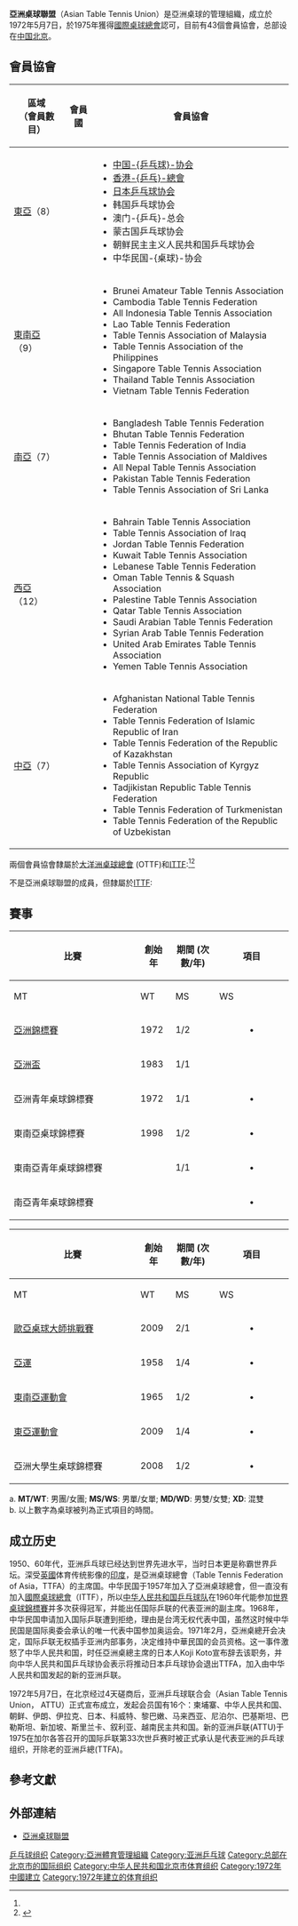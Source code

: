 {{noteTA
|T=zh-cn:亚洲乒乓球联合会; zh-tw:亞洲桌球聯盟; zh-hk:亞洲乒乓球聯盟;
|1=zh-cn:乒乓球; zh-tw:桌球; zh-hk:乒乓球;
|2=zh-cn:联合会; zh-tw:聯盟; 
|3=zh-hans:国际乒乓球联合会; zh-tw:國際桌球總會; zh-hk:國際乒乓球聯合會;
}}
'''亞洲桌球聯盟'''（Asian Table Tennis Union）是亞洲桌球的管理組織，成立於1972年5月7日，於1975年獲得[[國際桌球總會|國際桌球總會]]認可，目前有43個會員協會，总部设在[[中华人民共和国|中国]][[北京|北京]]。

==會員協會==
{| class="wikitable"
|-
!區域 <br>（會員數目）
!會員國
!會員協會
|-
![[東亞|東亞]]（8）
|
{{CHN}} <br>
{{HKG}} <br>
{{JPN}} <br>
{{KOR}} <br>
{{MAC}} <br>
{{MGL}} <br>
{{PRK}} <br>
{{TPE}}
|
*[[中国乒乓球协会|中国-{乒乓球}-协会]]
*[[香港乒乓總會|香港-{乒乓}-總會]]
*[[日本乒乓球协会|日本乒乓球协会]]
*韩国乒乓球协会
*澳门-{乒乓}-总会
*蒙古国乒乓球协会
*朝鲜民主主义人民共和国乒乓球协会
*中华民国-{桌球}-协会
|-
![[東南亞|東南亞]]（9）
|
{{BRU}} <br>
{{CAM}} <br>
{{INA}} <br>
{{LAO}} <br>
{{MAS}} <br>
{{PHI}} <br>
{{SIN}} <br>
{{THA}} <br>
{{VIE}}
|
*Brunei Amateur Table Tennis Association
*Cambodia Table Tennis Federation
*All Indonesia Table Tennis Association
*Lao Table Tennis Federation
*Table Tennis Association of Malaysia
*Table Tennis Association of the Philippines
*Singapore Table Tennis Association
*Thailand Table Tennis Association
*Vietnam Table Tennis Federation
|-
![[南亞|南亞]]（7）
|
{{BAN}} <br>
{{BHU}} <br>
{{IND}} <br>
{{MDV}} <br>
{{NEP}} <br>
{{PAK}} <br>
{{SRI}}
|
*Bangladesh Table Tennis Federation
*Bhutan Table Tennis Federation
*Table Tennis Federation of India
*Table Tennis Association of Maldives
*All Nepal Table Tennis Association
*Pakistan Table Tennis Federation
*Table Tennis Association of Sri Lanka
|-
![[西亞|西亞]]（12）
|
{{BHR}} <br>
{{IRQ}} <br>
{{JOR}} <br>
{{KUW}} <br>
{{LIB}} <br>
{{OMA}} <br>
{{PSE}} <br>
{{QAT}} <br>
{{KSA}} <br>
{{SYR}} <br>
{{UAE}} <br>
{{YEM}}
|
*Bahrain Table Tennis Association
*Table Tennis Association of Iraq
*Jordan Table Tennis Federation
*Kuwait Table Tennis Association
*Lebanese Table Tennis Federation
*Oman Table Tennis & Squash Association
*Palestine Table Tennis Association
*Qatar Table Tennis Association
*Saudi Arabian Table Tennis Federation
*Syrian Arab Table Tennis Federation
*United Arab Emirates Table Tennis Association
*Yemen Table Tennis Association
|-
![[中亞|中亞]]（7）
|
{{AFG}} <br>
{{IRI}} <br>
{{KAZ}} <br>
{{KGZ}} <br>
{{TJK}} <br>
{{TKM}} <br>
{{UZB}}
|
*Afghanistan National Table Tennis Federation
*Table Tennis Federation of Islamic Republic of Iran
*Table Tennis Federation of the Republic of Kazakhstan
*Table Tennis Association of Kyrgyz Republic
*Tadjikistan Republic Table Tennis Federation
*Table Tennis Federation of Turkmenistan
*Table Tennis Federation of the Republic of Uzbekistan
|}
兩個會員協會隸屬於[[大洋洲桌球總會|大洋洲桌球總會]] (OTTF)和[[國際桌球總會|ITTF]]:<ref name="ATTU handbook"/><ref name="ITTF directory">{{cite web |url=http://www.ittf.com/_front_page/ittf2.asp?category=directory_e |title=ITTF directory |publisher=ITTF |accessdate=2010-07-21 |deadurl=yes |archiveurl=https://web.archive.org/web/20160904230922/http://www.ittf.com/_front_page/ittf2.asp?category=directory_e |archivedate=2016-09-04 }}</ref><br>
{{AUS}}
{{NZL}}

不是亞洲桌球聯盟的成員，但隸屬於[[國際桌球總會|ITTF]]:<br>
{{MYA}}
{{TLS}}

==賽事==
{| class="wikitable"
|-
!rowspan=2 width=300|比賽
!rowspan=2 width=50|創始年
!rowspan=2 width=80|期間
(次數/年)
!colspan=7 width=160|項目{{Ref label|eventnote|a|}}
|-
!MT
!WT
!MS
!WS
!MD
!WD
!XD
|-align="center"
|align="left"|[[亞洲桌球錦標賽|亞洲錦標賽]]
|1972
|1/2
|align="center"| '''•'''
|align="center"| '''•'''
|align="center"| '''•'''
|align="center"| '''•'''
|align="center"| '''•'''
|align="center"| '''•'''
|align="center"| '''•'''
|-align="center"
|align="left"|[[亞洲盃桌球錦標賽|亞洲盃]]
|1983
|1/1
|
|
|align="center"| '''•'''
|align="center"| '''•'''
|
|
|
|-align="center"
|align="left"|亞洲青年桌球錦標賽
|1972
|1/1
|align="center"| '''•'''
|align="center"| '''•'''
|align="center"| '''•'''
|align="center"| '''•'''
|align="center"| '''•'''
|align="center"| '''•'''
|align="center"| '''•'''
|-align="center"
|align="left"|東南亞桌球錦標賽
|1998
|1/2
|align="center"| '''•'''
|align="center"| '''•'''
|align="center"| '''•'''
|align="center"| '''•'''
|align="center"| '''•'''
|align="center"| '''•'''
|align="center"| '''•'''
|-align="center"
|align="left"|東南亞青年桌球錦標賽
|
|1/1
|align="center"| '''•'''
|align="center"| '''•'''
|align="center"| '''•'''
|align="center"| '''•'''
|align="center"| '''•'''
|align="center"| '''•'''
|align="center"| '''•'''
|-align="center"
|align="left"|南亞青年桌球錦標賽
|
|
|align="center"| '''•'''
|align="center"| '''•'''
|align="center"| '''•'''
|align="center"| '''•'''
|align="center"| '''•'''
|align="center"| '''•'''
|
|}


{| class="wikitable"
|-
!rowspan=2 width=300|比賽
!rowspan=2 width=50|創始年
!rowspan=2 width=80|期間
(次數/年)
!colspan=7 width=160|項目{{Ref label|eventnote|a|}}
|-
!MT
!WT
!MS
!WS
!MD
!WD
!XD
|-align="center"
|align="left" | [[歐亞桌球大師挑戰賽|歐亞桌球大師挑戰賽]]
|2009
|2/1
|align="center"| '''•'''
|
|
|
|
|
|
|-align="center"
|align="left"|[[亞洲運動會桌球比賽|亞運]]
|1958{{Ref label|yearnote|b|}}
|1/4
|align="center"| '''•'''
|align="center"| '''•'''
|align="center"| '''•'''
|align="center"| '''•'''
|align="center"| '''•'''
|align="center"| '''•'''
|align="center"| '''•'''
|-align="center"
|align="left"|[[東南亞運動會|東南亞運動會]]
|1965{{Ref label|yearnote|b|}}
|1/2
|align="center"| '''•'''
|align="center"| '''•'''
|align="center"| '''•'''
|align="center"| '''•'''
|align="center"| '''•'''
|align="center"| '''•'''
|align="center"| '''•'''
|-align="center"
|align="left"|[[東亞運動會|東亞運動會]]
|2009{{Ref label|yearnote|b|}}
|1/4
|align="center"| '''•'''
|align="center"| '''•'''
|align="center"| '''•'''
|align="center"| '''•'''
|align="center"| '''•'''
|align="center"| '''•'''
|align="center"| '''•'''
|-align="center"
|align="left"|亞洲大學生桌球錦標賽
|2008
|1/2
|align="center"| '''•'''
|align="center"| '''•'''
|align="center"| '''•'''
|align="center"| '''•'''
|align="center"| '''•'''
|align="center"| '''•'''
|align="center"| '''•'''
|}
a. {{note|eventnote}} '''MT/WT''': 男團/女團; '''MS/WS''': 男單/女單; '''MD/WD''': 男雙/女雙; '''XD''': 混雙<br>
b. {{note|yearnote}} 以上數字為桌球被列為正式項目的時間。

==成立历史==

1950、60年代，亚洲乒乓球已经达到世界先进水平，当时日本更是称霸世界乒坛。深受[[英國|英國]]体育传统影像的[[印度|印度]]，是亞洲桌球總會（Table Tennis Federation of Asia，TTFA）的主席国。中华民国于1957年加入了亞洲桌球總會，但一直没有加入[[國際桌球總會|國際桌球總會]]（ITTF），所以[[中国乒乓球队|中华人民共和国乒乓球队]]在1960年代能参加[[世界桌球錦標賽|世界桌球錦標賽]]并多次获得冠军，并能出任国际乒联的代表亚洲的副主席。1968年，中华民国申请加入国际乒联遭到拒绝，理由是台湾无权代表中国，虽然这时候中华民国是国际奥委会承认的唯一代表中国参加奥运会。1971年2月，亞洲桌總开会决定，国际乒联无权插手亚洲内部事务，决定维持中華民国的会员资格。这一事件激怒了中华人民共和国，时任亞洲桌總主席的日本人Koji Koto宣布辞去该职务，并向中华人民共和国乒乓球协会表示将推动日本乒乓球协会退出TTFA，加入由中华人民共和国发起的新的亚洲乒联。

1972年5月7日，在北京经过4天磋商后，亚洲乒乓球联合会（Asian Table Tennis Union， ATTU）正式宣布成立，发起会员国有16个：柬埔寨、中华人民共和国、朝鲜、伊朗、伊拉克、日本、科威特、黎巴嫩、马来西亚、尼泊尔、巴基斯坦、巴勒斯坦、新加坡、斯里兰卡、叙利亚、越南民主共和国。新的亚洲乒联(ATTU)于1975在加尔各答召开的国际乒联第33次世乒赛时被正式承认是代表亚洲的乒乓球组织，开除老的亚洲乒總(TTFA)。

==參考文獻==
{{Reflist}}

==外部連結==
*[http://www.attu.org/ 亞洲桌球聯盟]{{Wayback|url=http://www.attu.org/ |date=20150928043533 }}
{{國際桌球}}
[[Category:乒乓球组织|]]
[[Category:亞洲體育管理組織|Category:亞洲體育管理組織]]
[[Category:亚洲乒乓球|Category:亚洲乒乓球]]
[[Category:总部在北京市的国际组织|Category:总部在北京市的国际组织]]
[[Category:中华人民共和国北京市体育组织|Category:中华人民共和国北京市体育组织]]
[[Category:1972年中國建立|Category:1972年中國建立]]
[[Category:1972年建立的体育组织|Category:1972年建立的体育组织]]